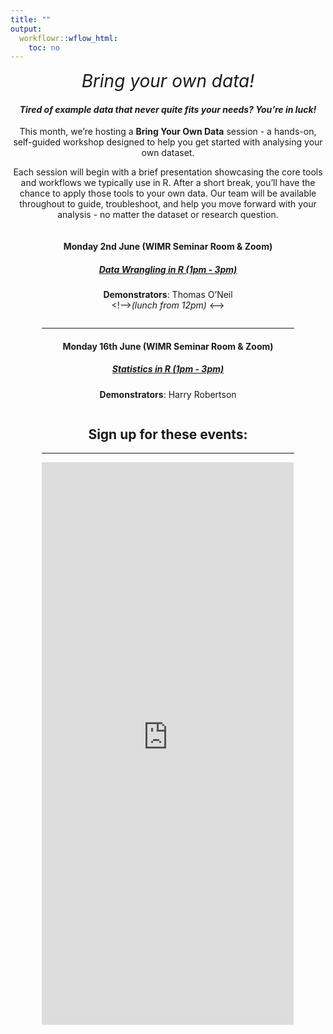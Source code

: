 ```yaml
---
title: ""
output:
  workflowr::wflow_html:
    toc: no
---
```

<div style = "text-align: center">

<span style="font-size:2em">*Bring your own data!*</span>

#### <i>**Tired of example data that never quite fits your needs? You're in luck!**</i>

This month, we’re hosting a **Bring Your Own Data** session - a hands-on, self-guided workshop designed to help you get started with analysing your own dataset.

Each session will begin with a brief presentation showcasing the core tools and workflows we typically use in R. After a short break, you’ll have the chance to apply those tools to your own data. Our team will be available throughout to guide, troubleshoot, and help you move forward with your analysis - no matter the dataset or research question.

<span style="display:inline-block; width:80%;"><wimr></span>

#### **Monday 2nd June** (WIMR Seminar Room & Zoom)

##### [Data Wrangling in R (1pm - 3pm)](https://www.digitalresearchskills.network/202506_tidyverse.html) 
**Demonstrators**: Thomas O'Neil    
<!---><read-time>*(lunch from 12pm)*</read-time> <--->

<span style="display:inline-block; width:80%;"><hr></span>

#### **Monday 16th June** (WIMR Seminar Room & Zoom)

##### [Statistics in R (1pm - 3pm)](https://www.digitalresearchskills.network/202506_stats.html)

**Demonstrators**: Harry Robertson  

<span style="display:inline-block; width:80%;"><wimr></span>

## **Sign up for these events:**    

<hr>

<iframe width="900px" height="900px" src="https://forms.cloud.microsoft/r/cYz7UP91aR?embed=true" frameborder="0" marginwidth="0" marginheight="0" style="border: none; max-width:100%; max-height:100vh" allowfullscreen webkitallowfullscreen mozallowfullscreen msallowfullscreen> </iframe>

</div>
